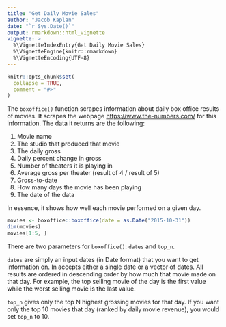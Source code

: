 ```yaml
---
title: "Get Daily Movie Sales"
author: "Jacob Kaplan"
date: "`r Sys.Date()`"
output: rmarkdown::html_vignette
vignette: >
  %\VignetteIndexEntry{Get Daily Movie Sales}
  %\VignetteEngine{knitr::rmarkdown}
  %\VignetteEncoding{UTF-8}
---
```


```r
knitr::opts_chunk$set(
  collapse = TRUE,
  comment = "#>"
)
```

The `boxoffice()` function scrapes information about daily box office results of movies. It scrapes the webpage [https://www.the-numbers.com/](https://www.the-numbers.com/) for this information. The data it returns are the following:

1. Movie name    
2. The studio that produced that movie    
3. The daily gross    
4. Daily percent change in gross    
5. Number of theaters it is playing in    
6. Average gross per theater (result of 4 / result of 5)
7. Gross-to-date    
8. How many days the movie has been playing    
9. The date of the data

In essence, it shows how well each movie performed on a given day.

```r
movies <- boxoffice::boxoffice(date = as.Date("2015-10-31"))
dim(movies)
movies[1:5, ]
```

There are two parameters for `boxoffice()`: `dates` and `top_n`.

`dates` are simply an input dates (in Date format) that you want to get information on. In accepts either a single date or a vector of dates. All results are ordered in descending order by how much that movie made on that day. For example, the top selling movie of the day is the first value while the worst selling movie is the last value. 

`top_n` gives only the top N highest grossing movies for that day. If you want only the top 10 movies that day (ranked by daily movie revenue), you would set `top_n` to 10. 
